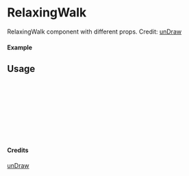 
<Meta of={RelaxingWalk} title="unDraw/RelaxingWalk" />

# RelaxingWalk

RelaxingWalk component with different props.
Credit: [unDraw](https://undraw.co/illustrations)

#### Example

<Canvas of={RelaxingWalk.Primary} />

## Usage

```ts
import { RelaxingWalk } from "yadl-ui";

const Example = () => {
  return (
      <RelaxingWalk />
  );
};

export default Example;
```

#### Credits
[unDraw](https://undraw.co/illustrations)
